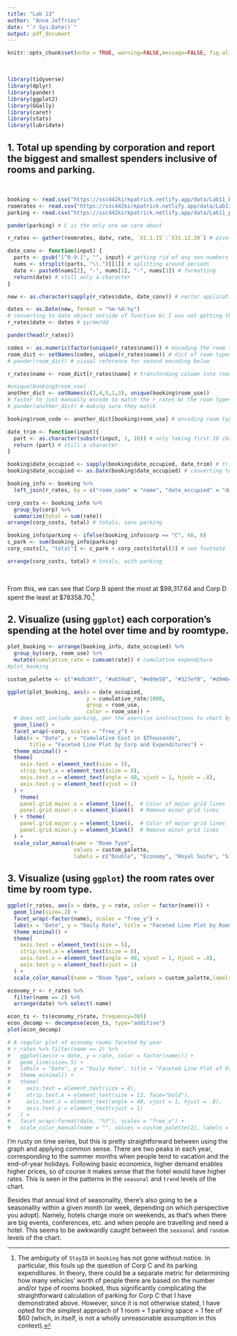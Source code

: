 ```yaml
---
title: "Lab 13"
author: "Anna Jeffries"
date: "`r Sys.Date()`"
output: pdf_document
---
```


```r
knitr::opts_chunk$set(echo = TRUE, warning=FALSE,message=FALSE, fig.align='center')
```

\  

```r
library(tidyverse)
library(dplyr)
library(pander)
library(ggplot2)
library(GGally)
library(caret)
library(stats)
library(lubridate)
```

## 1. Total up spending by corporation and report the biggest and smallest spenders inclusive of rooms and parking. 
\  


```r
booking <- read.csv("https://ssc442kirkpatrick.netlify.app/data/Lab11_booking.csv")
roomrates <- read.csv("https://ssc442kirkpatrick.netlify.app/data/Lab11_roomrates.csv")
parking <- read.csv("https://ssc442kirkpatrick.netlify.app/data/Lab11_parking.csv")
```


```r
pander(parking) # C is the only one we care about
```


```r
r_rates <- gather(roomrates, date, rate, `X1.1.15`:`X31.12.20`) # pivot df

date_conv <- function(input) {
  parts <- gsub("[^0-9.]", "", input) # getting rid of any non-numbers
  nums <- strsplit(parts, "\\.")[[1]] # splitting around periods
  date <- paste0(nums[2], "-", nums[1], "-", nums[3]) # formatting
  return(date) # still only a character
}

new <- as.character(sapply(r_rates$date, date_conv)) # vector application

dates <- as.Date(new, format = "%m-%d-%y") 
# converting to date object outside of function bc I was not getting the expected behaviour otherwise
r_rates$date <- dates # yy/mm/dd

pander(head(r_rates))
```



```r
codes <- as.numeric(factor(unique(r_rates$name))) # encoding the room types
room_dict <- setNames(codes, unique(r_rates$name)) # dict of room types and codes
# pander(room_dict) # visual reference for second encoding below
```

```r
r_rates$name <- room_dict[r_rates$name] # transforming column into room codes
```



```r
#unique(booking$room_use)
another_dict <- setNames(c(2,4,5,1,3), unique(booking$room_use)) 
# faster to just manually encode to match the r_rates bc the room types have different names in this df
# pander(another_dict) # making sure they match
```


```r
booking$room_code <- another_dict[booking$room_use] # encoding room types
```


```r
date_trim <- function(input){
  part <- as.character(substr(input, 1, 10)) # only taking first 10 characters
  return (part) # still a character
}

booking$date_occupied <- sapply(booking$date_occupied, date_trim) # trimming dates
booking$date_occupied <- as.Date(booking$date_occupied) # converting to date objects
```


```r
booking_info <- booking %>%
  left_join(r_rates, by = c("room_code" = "name", "date_occupied" = "date")) # joining
```
 

```r
corp_costs <- booking_info %>%
  group_by(corp) %>%
  summarize(total = sum(rate))
arrange(corp_costs, total) # totals, sans parking
```

```r
booking_info$parking <- ifelse(booking_info$corp == "C", 60, 0)
c_park <- sum(booking_info$parking)
corp_costs[3, "total"] <- c_park + corp_costs$total[3] # see footnote

arrange(corp_costs, total) # totals, with parking
```
\  

From this, we can see that Corp B spent the most at $98,317.64 and Corp D spent the least at \$78358.70.^[The ambiguity of `StayID` in `booking` has not gone without notice. In particular, this fouls up the question of Corp C and its parking expenditures. In theory, there could be a separate metric for determining how many vehicles' worth of people there are based on the number and/or type of rooms booked, thus significantly complicating the straightforward calculation of parking for Corp C that I have demonstrated above. However, since it is not otherwise stated, I have opted for the simplest approach of 1 room = 1 parking space = 1 fee of \$60 (which, in itself, is not a wholly unreasonable assumption in this context).]

## 2. Visualize (using `ggplot`) each corporation’s spending at the hotel over time and by roomtype. 

```r
plot_booking <- arrange(booking_info, date_occupied) %>%
  group_by(corp, room_use) %>%
  mutate(cumulative_rate = cumsum(rate)) # cumulative expenditure
#plot_booking
```


```r
custom_palette <- c("#4db36f", "#a659a8", "#e09e58", "#327ef0", "#d94643")

ggplot(plot_booking, aes(x = date_occupied, 
                         y = cumulative_rate/1000, 
                         group = room_use, 
                         color = room_use)) + 
  # does not include parking, per the exercise instructions to chart by room type only
  geom_line() +
  facet_wrap(~corp, scales = "free_y") +
  labs(x = "Date", y = "Cumulative Cost in $Thousands", 
       title = "Faceted Line Plot by Corp and Expenditures") +
  theme_minimal() + 
  theme(
    axis.text = element_text(size = 5), 
    strip.text.x = element_text(size = 8),
    axis.text.x = element_text(angle = 40, vjust = 1, hjust = .8),
    axis.text.y = element_text(vjust = 1)
  ) +
    theme(
    panel.grid.major.x = element_line(),  # Color of major grid lines
    panel.grid.minor.x = element_blank()  # Remove minor grid lines
  ) + theme(
    panel.grid.major.y = element_line(),  # Color of major grid lines
    panel.grid.minor.y = element_blank()  # Remove minor grid lines
  ) +
  scale_color_manual(name = "Room Type", 
                     values = custom_palette, 
                     labels = c("Double", "Economy", "Royal Suite", "Single", "Suite"))
```
## 3. Visualize (using `ggplot`) the room rates over time by room type. 

```r

ggplot(r_rates, aes(x = date, y = rate, color = factor(name))) + 
  geom_line(size=.2) +
  facet_wrap(~factor(name), scales = "free_y") +
  labs(x = "Date", y = "Daily Rate", title = "Faceted Line Plot by Room Type and Rate") +
  theme_minimal() + 
  theme(
    axis.text = element_text(size = 5), 
    strip.text.x = element_text(size = 8),
    axis.text.x = element_text(angle = 40, vjust = 1, hjust = .8),
    axis.text.y = element_text(vjust = 1)
  ) +
  scale_color_manual(name = "Room Type", values = custom_palette,labels = c("Double", "Economy", "Royal Suite", "Single", "Suite"))
```

```r
economy_r <- r_rates %>% 
  filter(name == 2) %>% 
  arrange(date) %>% select(-name)

econ_ts <- ts(economy_r$rate, frequency=365)
econ_decomp <- decompose(econ_ts, type="additive")
plot(econ_decomp)

# A regular plot of economy rooms faceted by year
# r_rates %>% filter(name == 2) %>%
#   ggplot(aes(x = date, y = rate, color = factor(name))) + 
#   geom_line(size=.5) +
#   labs(x = "Date", y = "Daily Rate", title = "Faceted Line Plot of Economy Room Rate Over Time") +
#   theme_minimal() + 
#   theme(
#     axis.text = element_text(size = 8), 
#     strip.text.x = element_text(size = 12, face="bold"),
#     axis.text.x = element_text(angle = 40, vjust = 1, hjust = .8),
#     axis.text.y = element_text(vjust = 1)
#   ) +
#   facet_wrap(~format(date, "%Y"), scales = "free_x") +
#   scale_color_manual(name = "", values = custom_palette[2], labels = "Economy Room")
```


I'm rusty on time series, but this is pretty straightforward between using the graph and applying common sense. There are two peaks in each year, corresponding to the summer months when people tend to vacation and the end-of-year holidays. Following basic economics, higher demand enables higher prices, so of course it makes sense that the hotel would have higher rates. This is seen in the patterns in the `seasonal` and `trend` levels of the chart.

Besides that annual kind of seasonality, there's also going to be a seasonality within a given month (or week, depending on which perspective you adopt). Namely, hotels charge more on weekends, as that's when there are big events, conferences, etc. and when people are travelling and need a hotel. This seems to be awkwardly caught between the `seasonal` and `random` levels of the chart. 

